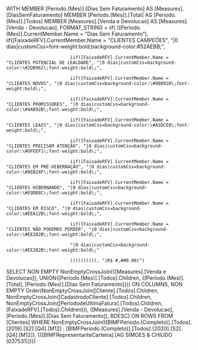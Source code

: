 WITH
MEMBER [Periodo.(Mes)].[Dias Sem Faturamento] AS
    [Measures].[DiasSemFaturamento]
MEMBER [Periodo.(Mes)].[Total] AS
    [Periodo.(Mes)].[Todos]
MEMBER [Measures].[Venda e Devolucao] AS
    [Measures].[Venda - Devolucao], 
    FORMAT_STRING = 
                    iif(
                        ([Periodo.(Mes)].CurrentMember.Name = "Dias Sem Faturamento"), 
                            iif([FaixadeRFV].CurrentMember.Name = "CLIENTES CAMPEÕES", "|0 dias|customCss=font-weight:bold\;background-color:\#52AEBB\;", 
                            
                            iif([FaixadeRFV].CurrentMember.Name = "CLIENTES POTENCIAL DE LEALDADE", "|0 dias|customCss=background-color:\#2DB962\;font-weight:bold\;", 
                                
                            iif([FaixadeRFV].CurrentMember.Name = "CLIENTES NOVOS", "|0 dias|customCss=background-color:\#88B92D\;font-weight:bold\;", 
                            
                            iif([FaixadeRFV].CurrentMember.Name = "CLIENTES PROMISSORES", "|0 dias|customCss=background-color:\#4A892B\;font-weight:bold\;", 
                            
                            iif([FaixadeRFV].CurrentMember.Name = "CLIENTES LEAIS", "|0 dias|customCss=background-color:\#A1DCE8\;font-weight:bold\;", 
                            
                            iif([FaixadeRFV].CurrentMember.Name = "CLIENTES PRECISAM ATENÇÃO", "|0 dias|customCss=background-color:\#DFEEF1\;font-weight:bold\;", 
                            
                            iif([FaixadeRFV].CurrentMember.Name = "CLIENTES EM PRÉ-HIBERNAÇÃO", "|0 dias|customCss=background-color:\#8EB24F\;font-weight:bold\;",
                            
                            iif([FaixadeRFV].CurrentMember.Name = "CLIENTES HIBERNANDO", "|0 dias|customCss=background-color:\#E9DB8C\;font-weight:bold\;",

                            iif([FaixadeRFV].CurrentMember.Name = "CLIENTES EM RISCO", "|0 dias|customCss=background-color:\#EEA12B\;font-weight:bold\;",

                            iif([FaixadeRFV].CurrentMember.Name = "CLIENTES NÃO PODEMOS PERDER", "|0 dias|customCss=background-color:\#EE2B2B\;font-weight:bold\;",
                            
                            "|0 dias|customCss=background-color:\#EE2B2B\;font-weight:bold\;"

                            )))))))))), "|R$ #,##0.00|")
SELECT
NON EMPTY NonEmptyCrossJoin({[Measures].[Venda e Devolucao]}, UNION([Periodo.(Mes)].[Todos].Children, {[Periodo.(Mes)].[Total], [Periodo.(Mes)].[Dias Sem Faturamento]})) ON COLUMNS,
NON EMPTY Order(NonEmptyCrossJoin([Cliente].[Todos].Children, NonEmptyCrossJoin([CadastrodoCliente].[Todos].Children, NonEmptyCrossJoin([PeriododeUltimaFatura].[Todos].Children, [FaixadeRFV].[Todos].Children))), ([Measures].[Venda - Devolucao], [Periodo.(Mes)].[Dias Sem Faturamento]), BDESC) ON ROWS
FROM [Clientes]
WHERE NonEmptyCrossJoin(([BIMFPeriodo.(Completo)].[Todos].[2019].[S2].[Q4].[M12] : [BIMFPeriodo.(Completo)].[Todos].[2020].[S2].[Q4].[M12]), {([BIMFRepresentanteCarteira].[AG SIMOES & CHIUDO (037531)])})